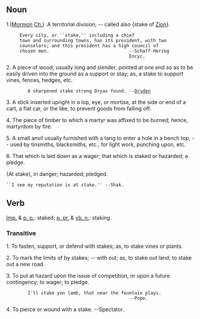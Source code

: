 == Noun ==

1.([[Mormon]] [[Ch.]]) .A territorial division; -- called also {stake of [[w:Zion|Zion]]}.

      Every city, or ``stake,'' including a chief 
      town and surrounding towns, has its president, with two
      counselors; and this president has a high council of
      chosen men.                              --Schaff-Herzog
                                               Encyc.

2. A piece of wood, usually long and slender, pointed at one end so as to be easily driven into the ground as a support or stay; as, a stake to support vines, fences, hedges,  etc.

         A sharpened stake strong Dryas found. --[[w:Dryden.|Dryden]]

3. A stick inserted upright in a lop, eye, or mortise, at the side or end of a cart, a flat car, or the like, to prevent goods from falling off.

4. The piece of timber to which a martyr was affixed to be burned; hence, martyrdom by fire.

5. A small anvil usually furnished with a tang to enter a hole in a bench top, -- used by tinsmiths, blacksmiths,  etc., for light work, punching upon, etc.

6. That which is laid down as a wager; that which is staked or hazarded; a pledge.

{At stake}, in danger; hazarded; pledged.
 ``I see my reputation is at stake.'' --Shak.

== Verb==

[[Imp.]] & [[p. p.]]: staked; [[p. pr.]] & [[vb. n.]]: staking.

===Transitive===
1. To fasten, support, or defend with stakes; as, to stake vines or plants.

2. To mark the limits of by stakes; -- with out; as, to stake out land; to stake out a new road.

3. To put at hazard upon the issue of competition, or upon a future contingency; to wager; to pledge.

         I'll stake yon lamb, that near the fountain plays.
                                               --Pope.

4. To pierce or wound with a stake. --Spectator.